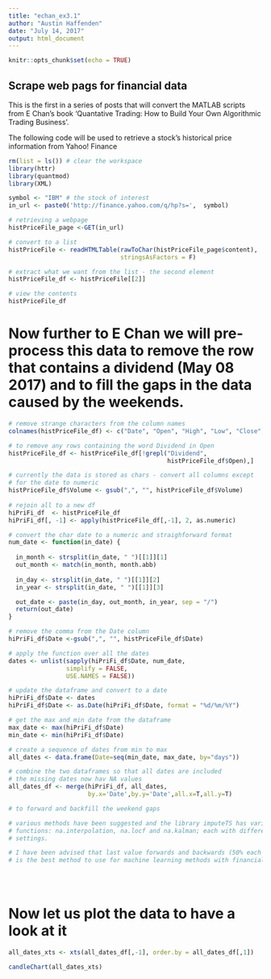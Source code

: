 ```yaml
---
title: "echan_ex3.1"
author: "Austin Haffenden"
date: "July 14, 2017"
output: html_document
---
```


```r
knitr::opts_chunk$set(echo = TRUE)
```
## Scrape web pags for financial data 

This is the first in a series of posts that will convert the MATLAB scripts 
from E Chan's book 'Quantative Trading: How to Build Your Own Algorithmic
Trading Business'. 

The following code will be used to retrieve a stock's historical price 
information from Yahoo! Finance

```r
rm(list = ls()) # clear the workspace
library(httr)
library(quantmod)
library(XML)

```

```r

symbol <- "IBM" # the stock of interest
in_url <- paste0('http://finance.yahoo.com/q/hp?s=',  symbol)

# retrieving a webpage
histPriceFile_page <-GET(in_url)

# convert to a list
histPriceFile <- readHTMLTable(rawToChar(histPriceFile_page$content), 
                               stringsAsFactors = F)

# extract what we want from the list - the second element
histPriceFile_df <- histPriceFile[[2]]

# view the contents
histPriceFile_df

```

# Now further to E Chan we will pre-process this data to remove the row that contains a dividend (May 08 2017) and to fill the gaps in the data caused by the weekends. 
```r

# remove strange characters from the column names
colnames(histPriceFile_df) <- c("Date", "Open", "High", "Low", "Close", "Adj_Close", "Volume")

# to remove any rows containing the word Dividend in Open
histPriceFile_df <- histPriceFile_df[!grepl("Dividend", 
                                            histPriceFile_df$Open),]

# currently the data is stored as chars - convert all columns except
# for the date to numeric
histPriceFile_df$Volume <- gsub(",", "", histPriceFile_df$Volume)
  
# rejoin all to a new df
hiPriFi_df  <- histPriceFile_df
hiPriFi_df[, -1] <- apply(histPriceFile_df[,-1], 2, as.numeric)

# convert the char date to a numeric and straighforward format
num_date <- function(in_date) {
  
  in_month <- strsplit(in_date, " ")[[1]][1]
  out_month <- match(in_month, month.abb)
  
  in_day <- strsplit(in_date, " ")[[1]][2]
  in_year <- strsplit(in_date, " ")[[1]][3]

  out_date <- paste(in_day, out_month, in_year, sep = "/")
  return(out_date)
}

# remove the comma from the Date column
hiPriFi_df$Date <-gsub(",", "", histPriceFile_df$Date)

# apply the function over all the dates
dates <- unlist(sapply(hiPriFi_df$Date, num_date, 
                simplify = FALSE,
                USE.NAMES = FALSE))

# update the dataframe and convert to a date
hiPriFi_df$Date <- dates
hiPriFi_df$Date <- as.Date(hiPriFi_df$Date, format = "%d/%m/%Y")

# get the max and min date from the dataframe
max_date <- max(hiPriFi_df$Date)
min_date <- min(hiPriFi_df$Date) 

# create a sequence of dates from min to max
all_dates <- data.frame(Date=seq(min_date, max_date, by="days"))

# combine the two dataframes so that all dates are included
# the missing dates now hav NA values
all_dates_df <- merge(hiPriFi_df, all_dates, 
                      by.x='Date',by.y='Date',all.x=T,all.y=T)

```

```r
# to forward and backfill the weekend gaps

# various methods have been suggested and the library imputeTS has various
# functions: na.interpolation, na.locf and na.kalman; each with different 
# settings. 

# I have been advised that last value forwards and backwards (50% each way)
# is the best method to use for machine learning methods with financial time # series though I would like to test the various possibilities





```

# Now let us plot the data to have a look at it
```r
all_dates_xts <- xts(all_dates_df[,-1], order.by = all_dates_df[,1])

candleChart(all_dates_xts)

```
